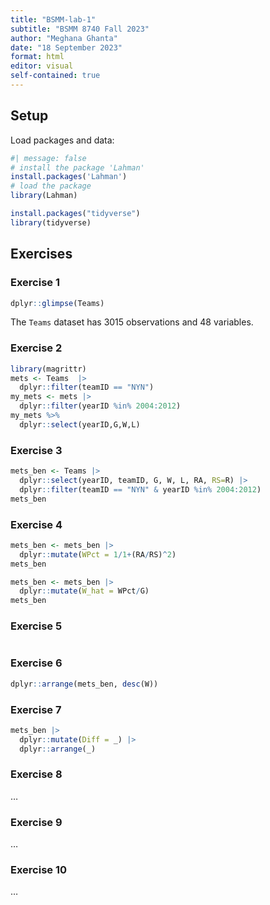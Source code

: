 ```yaml
---
title: "BSMM-lab-1"
subtitle: "BSMM 8740 Fall 2023"
author: "Meghana Ghanta"
date: "18 September 2023"
format: html
editor: visual
self-contained: true
---
```


## Setup

Load packages and data:

```r
#| message: false
# install the package 'Lahman'
install.packages('Lahman')
# load the package
library(Lahman)
```

```r
install.packages("tidyverse")
library(tidyverse)
```

## Exercises

### Exercise 1

```r
dplyr::glimpse(Teams)
```

The `Teams` dataset has 3015 observations and 48 variables.

### Exercise 2

```r
library(magrittr)
mets <- Teams  |> 
  dplyr::filter(teamID == "NYN")
my_mets <- mets |>
  dplyr::filter(yearID %in% 2004:2012)
my_mets %>% 
  dplyr::select(yearID,G,W,L)
```

### Exercise 3

```r
mets_ben <- Teams |>
  dplyr::select(yearID, teamID, G, W, L, RA, RS=R) |>
  dplyr::filter(teamID == "NYN" & yearID %in% 2004:2012)
mets_ben
```

### Exercise 4

```r
mets_ben <- mets_ben |>
  dplyr::mutate(WPct = 1/1+(RA/RS)^2)
mets_ben

mets_ben <- mets_ben |>
  dplyr::mutate(W_hat = WPct/G)
mets_ben
```

### Exercise 5

```r

```

### Exercise 6

```r
dplyr::arrange(mets_ben, desc(W))
```

### Exercise 7

```r
mets_ben |>
  dplyr::mutate(Diff = _) |>
  dplyr::arrange(_)
```

### Exercise 8

...

### Exercise 9

...

### Exercise 10

...

